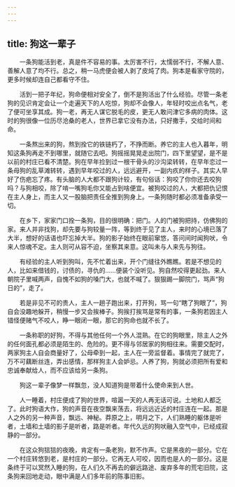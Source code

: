 ```yaml
---
---
---
```

title: 狗这一辈子
---




　　一条狗能活到老，真是件不容易的事。太厉害不行，太懦弱不行，不解人意、善解人意了均不行。总之，稍一马虎便会被人剥了皮炖了肉。狗本是看家守院的，更多时候却连自己都看守不住。

　　活到一把子年纪，狗命便相对安全了，倒不是狗活出了什么经验。尽管一条老狗的见识肯定会让一个走遍天下的人吃惊，狗却不会像人，年轻时咬出点名气，老了便可坐享其成。狗一老，再无人谋它脱毛的皮，更无人敢问津它多病的肉体。这时的狗很像一位历尽沧桑的老人，世界已拿它没有办法，只好撒手，交给时间和命。

　　一条熬出来的狗，熬到拴它的铁链朽了，不挣而断。养它的主人也入暮年，明知这条狗再走不到哪里，就随它去吧。狗摇摇晃晃走出院门，四下里望望，是不是以前的村庄已看不清楚。狗在早年捡到过一根干骨头的沙沟梁转转，在早年恋过一条母狗的乱草滩转转，遇到早年咬过的人，远远避开，一副内疚的样子。其实人早好了伤疤忘了疼。有头脑的人大都不跟狗计较，有句俗话：狗咬了你你还去咬狗吗？与狗相咬，除了啃一嘴狗毛你又能占到啥便宜。被狗咬过的人，大都把仇记恨在主人身上，而主人又一股脑把责任全推到狗身上。一条狗随时都必须准备承受一切。

　　在乡下，家家门口拴一条狗，目的很明确：把门。人的门被狗把持，仿佛狗的家。来人并非找狗，却先要与狗较量一阵，等到终于见了主人，来时的心境已落了大半，想好的话语也吓忘掉大半。狗的影子始终在眼前窜悠，答问间时闻狗吠，令来人惊魂不定。主人则可从容不迫，坐察其来意。这叫未与人来先与狗往。

　　有经验的主人听到狗叫，先不忙着出来，开个门缝往外瞧瞧。若是不想见的人，比如来借钱的，讨债的，寻仇的……便装个没听见。狗自然咬得更起劲。来人朝院子里喊两声，自愧不如狗的嗓门大，也就不喊了。狠狠踢一脚院门，骂声“狗日的”，走了。

　　若是非见不可的贵人，主人一趟子跑出来，打开狗，骂一句“瞎了狗眼了”，狗自会没趣地躲开，稍慢一步又会挨棒子。狗挨打挨骂是常有的事，一条狗若因主人错怪便赌气不咬人，睁一眼闭一眼，那它的狗命也就不长了。

　　一条称职的好狗，不得与其他任何一个外人混熟。在它的狗眼里，除主人之外的任何面孔都必须是陌生的、危险的。更不得与邻居家的狗相往来。需要交配时，两家狗主人自会商量好了，公母牵到一起，主人在一旁监督着。事情完了就完了，万不可藕断丝连，弄出感情，那样狗主人会妒忌。人养了狗，狗就必须把所有爱和忠诚奉献给人，而不应该给另一条狗。

　　狗这一辈子像梦一样飘忽，没人知道狗是带着什么使命来到人世。

　　人一睡着，村庄便成了狗的世界，喧嚣一天的人再无话可说。土地和人都乏了。此时狗语大作，狗的声音在夜空飘来荡去，将远远近近的村庄连在一起。那是人之外的另一种声音，飘远、神秘。莽原之上，明月之下，人们熟睡的躯体是听者，土墙和土墙的影子是听者，路是听者。年代久远的狗吠融入空气中，已经成寂静的一部分。

　　在这众狗狺狺的夜晚，肯定有一条老狗，默不作声。它是黑夜的一部分。它在一个村庄转悠到老，是村庄的一部分。它再无人可咬，因而也是人的一部分。这是条终于可以冥然入睡的狗，在人们久不再去的僻远路途、废弃多年的荒宅旧院，这条狗来回地走动，眼中满是人们多年前的陈事旧影。